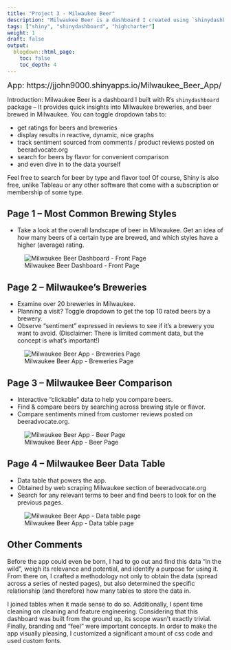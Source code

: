 ```yaml
---
title: "Project 3 - Milwaukee Beer"
description: "Milwaukee Beer is a dashboard I created using `shinydashboard` and data that I scraped from beeradvocate.com. This dashboard can be used to compare beers brewed in Milwaukee and track customer sentiment."
tags: ["shiny", "shinydashboard", "highcharter"]
weight: 1
draft: false
output: 
  blogdown::html_page:
    toc: false
    toc_depth: 4
---
```


<font size = 4> App: https://jjohn9000.shinyapps.io/Milwaukee_Beer_App/ </font>

Introduction: Milwaukee Beer is a dashboard I built with R's `shinydashboard` package -- It  provides quick insights into Milwaukee breweries, and beer brewed in Milwaukee. You can toggle dropdown tabs to:

* get ratings for beers and breweries
* display results in reactive, dynamic, nice graphs
* track sentiment sourced from comments / product reviews posted on beeradvocate.org
* search for beers by flavor for convenient comparison
* and even dive in to the data yourself

Feel free to search for beer by type and flavor too! Of course, Shiny is also free, unlike Tableau or any other software that come with a subscription or membership of some type. 


## Page 1 --  Most Common Brewing Styles ##

* Take a look at the overall landscape of beer in Milwaukee. Get an idea of how many beers of a certain type are brewed, and which styles have a higher (average) rating. 

![Milwaukee Beer Dashboard - Front Page](/post/2019-03-02-milwaukee-beer-dashboard_files/milwaukee_beer_screen1.png)

##  Page 2 -- Milwaukee's Breweries ##

* Examine over 20 breweries in Milwaukee. 
* Planning a visit? Toggle dropdown to get the top 10 rated beers by a brewery.
* Observe "sentiment" expressed in reviews to see if it's a brewery you want to avoid. (Disclaimer: There is limited comment data, but the concept is what's important!)

![Milwaukee Beer App - Breweries Page](/post/2019-03-02-milwaukee-beer-dashboard_files/milwaukee_beer_screen2.png)

## Page 3 -- Milwaukee Beer Comparison 

* Interactive "clickable" data to help you compare beers.
* Find & compare beers by searching across brewing style or flavor. 
* Compare sentiments mined from customer reviews posted on beeradvocate.org.

![Milwaukee Beer App - Beer Page](/project/project3_files/Milwaukee_beer3.png)

## Page 4 -- Milwaukee Beer Data Table ##

* Data table that powers the app. 
* Obtained by web scraping Milwaukee section of beeradvocate.org
* Search for any relevant terms to beer and find beers to look for on the previous pages. 

![Milwaukee Beer App - Data table page](/project/2019-03-02-milwaukee-beer-dashboard_files/Screenshot 3.png)

## Other Comments ##

Before the app could even be born, I had to go out and find this data "in the wild", weigh its relevance and potential, and identify a purpose for using it. From there on, I crafted a methodology not only to obtain the data (spread across a series of nested pages), but also determined the specific relationship (and therefore) how many tables to store the data in. 

I joined tables when it made sense to do so. Additionally, I spent time cleaning on cleaning and feature engineering. Considering that this dashboard was built from the ground up, its scope wasn't exactly trivial. Finally, branding and "feel" were important concepts. In order to make the app visually pleasing, I customized a significant amount of css code and used custom fonts.  
